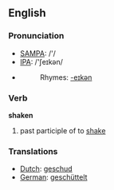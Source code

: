 ==English==
===Pronunciation===
*[[w:SAMPA|SAMPA]]: /'/
*[[w:IPA|IPA]]: /'ʃeɪkən/
*{{audio|en-us-shaken.ogg|Audio (US)}}
*:Rhymes: [[Rhymes:English:-eɪkən|-eɪkən]]

===Verb===
'''shaken'''

# past participle of to [[shake]]

=== Translations ===
*[[Dutch]]: [[geschud]]
*[[German]]: [[geschüttelt]]